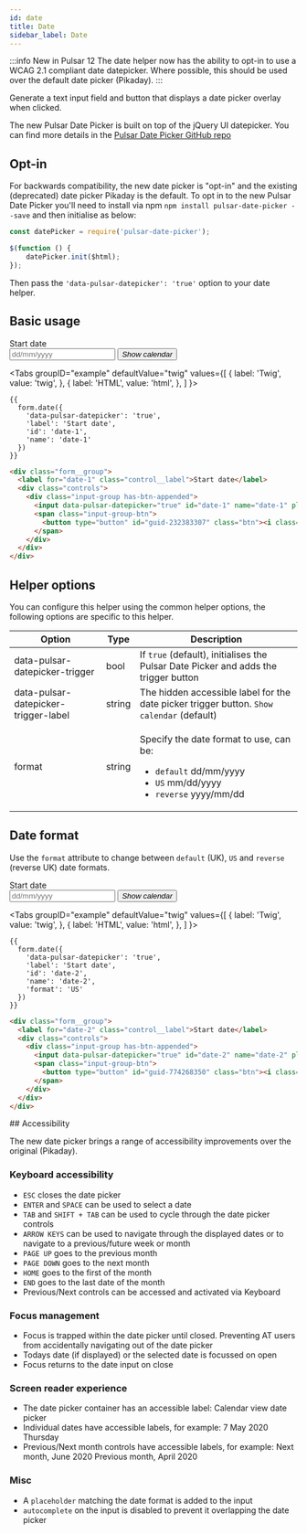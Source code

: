 ```yaml
---
id: date
title: Date
sidebar_label: Date
---
```



:::info New in Pulsar 12
The date helper now has the ability to opt-in to use a WCAG 2.1 compliant date datepicker. Where possible, this should be used over the default date picker (Pikaday).
:::

Generate a text input field and button that displays a date picker overlay when clicked.

The new Pulsar Date Picker is built on top of the jQuery UI datepicker. You can find more details in the [Pulsar Date Picker GitHub repo](https://github.com/jadu/pulsar-date-picker)

## Opt-in

For backwards compatibility, the new date picker is "opt-in" and the existing (deprecated) date picker Pikaday is the default. To opt in to the new Pulsar Date Picker you'll need to install via npm `npm install pulsar-date-picker --save` and then initialise as below:

```js
const datePicker = require('pulsar-date-picker');

$(function () {
    datePicker.init($html);
});
```

Then pass the `'data-pulsar-datepicker': 'true'` option to your date helper.

## Basic usage

<div className="d-example">
  <div className="form__group">
    <label for="date-1" className="control__label">Start date</label>
    <div className="controls">
      <div className="input-group has-btn-appended">
        <input data-pulsar-datepicker="true" id="date-1" name="date-1" placeholder="dd/mm/yyyy" data-pulsar-datepicker-trigger="guid-232383307" type="text" className="form__control" />
        <span className="input-group-btn">
          <button type="button" id="guid-232383307" className="btn"><i className="icon-calendar"><span className="hide">Show calendar</span></i></button>
        </span>
      </div>
    </div>
  </div>
</div>

<Tabs
  groupID="example"
  defaultValue="twig"
  values={[
    { label: 'Twig', value: 'twig', },
    { label: 'HTML', value: 'html', },
  ]
}>
<TabItem value="twig">

```twig {3}
{{
  form.date({
    'data-pulsar-datepicker': 'true',
    'label': 'Start date',
    'id': 'date-1',
    'name': 'date-1'
  })
}}
```

</TabItem>
<TabItem value="html">

```html
<div class="form__group">
  <label for="date-1" class="control__label">Start date</label>
  <div class="controls">
    <div class="input-group has-btn-appended">
      <input data-pulsar-datepicker="true" id="date-1" name="date-1" placeholder="dd/mm/yyyy" data-pulsar-datepicker-trigger="guid-232383307" type="text" class="form__control" />
      <span class="input-group-btn">
        <button type="button" id="guid-232383307" class="btn"><i class="icon-calendar"><span class="hide">Show calendar</span></i></button>
      </span>
    </div>
  </div>
</div>
```

</TabItem>
</Tabs>

## Helper options

You can configure this helper using the common helper options, the following options are specific to this helper.

| Option | Type | Description |
| ------ | ---- | ----------- |
| data-pulsar-datepicker-trigger | bool | If `true` (default), initialises the Pulsar Date Picker and adds the trigger button |
| data-pulsar-datepicker-trigger-label | string | The hidden accessible label for the date picker trigger button. `Show calendar` (default) |
| format | string | <p>Specify the date format to use, can be:</p><ul><li>`default` dd/mm/yyyy</li><li>`US` mm/dd/yyyy</li><li>`reverse` yyyy/mm/dd</li></ul> |

## Date format

Use the `format` attribute to change between `default` (UK), `US` and `reverse` (reverse UK) date formats.

<div className="d-example">
  <div className="form__group">
    <label for="date-2" className="control__label">Start date</label>
    <div className="controls">
      <div className="input-group has-btn-appended">
        <input data-pulsar-datepicker="true" id="date-2" name="date-2" placeholder="dd/mm/yyyy" data-pulsar-datepicker-format="US" data-pulsar-datepicker-trigger="guid-774268350" type="text" className="form__control" />
        <span className="input-group-btn">
          <button type="button" id="guid-774268350" className="btn"><i className="icon-calendar"><span className="hide">Show calendar</span></i></button>
        </span>
      </div>
    </div>
  </div>
</div>

<Tabs
  groupID="example"
  defaultValue="twig"
  values={[
    { label: 'Twig', value: 'twig', },
    { label: 'HTML', value: 'html', },
  ]
}>
<TabItem value="twig">

```twig {7}
{{
  form.date({
    'data-pulsar-datepicker': 'true',
    'label': 'Start date',
    'id': 'date-2',
    'name': 'date-2',
    'format': 'US'
  })
}}
```

</TabItem>
<TabItem value="html">

```html
<div class="form__group">
  <label for="date-2" class="control__label">Start date</label>
  <div class="controls">
    <div class="input-group has-btn-appended">
      <input data-pulsar-datepicker="true" id="date-2" name="date-2" placeholder="dd/mm/yyyy" data-pulsar-datepicker-format="US" data-pulsar-datepicker-trigger="guid-774268350" type="text" class="form__control" />
      <span class="input-group-btn">
        <button type="button" id="guid-774268350" class="btn"><i class="icon-calendar"><span class="hide">Show calendar</span></i></button>
      </span>
    </div>
  </div>
</div>
```

</TabItem>
</Tabs>

## Accessibility

The new date picker brings a range of accessibility improvements over the original (Pikaday).

### Keyboard accessibility

* `ESC` closes the date picker
* `ENTER` and `SPACE` can be used to select a date
* `TAB` and `SHIFT + TAB` can be used to cycle through the date picker controls
* `ARROW KEYS` can be used to navigate through the displayed dates or to navigate to a previous/future week or month
* `PAGE UP` goes to the previous month
* `PAGE DOWN` goes to the next month
* `HOME` goes to the first of the month
* `END` goes to the last date of the month
* Previous/Next controls can be accessed and activated via Keyboard

### Focus management

* Focus is trapped within the date picker until closed. Preventing AT users from accidentally navigating out of the date picker
* Todays date (if displayed) or the selected date is focussed on open
* Focus returns to the date input on close

### Screen reader experience

* The date picker container has an accessible label: Calendar view date picker
* Individual dates have accessible labels, for example: 7 May 2020 Thursday
* Previous/Next month controls have accessible labels, for example: Next month, June 2020 Previous month, April 2020

### Misc

* A `placeholder` matching the date format is added to the input
* `autocomplete` on the input is disabled to prevent it overlapping the date picker
